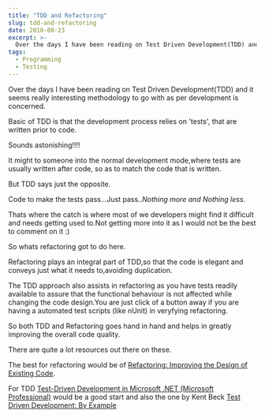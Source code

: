 ```yaml
---
title: "TDD and Refactoring"
slug: tdd-and-refactoring
date: 2010-08-23
excerpt: >-
  Over the days I have been reading on Test Driven Development(TDD) and it seems really interesting methodology to go with as per development is concerned.    Basic of...
tags:
  - Programming
  - Testing
---
```

Over the days I have been reading on Test Driven Development(TDD) and it seems really interesting methodology to go with as per development is concerned.  

Basic of TDD is that the development process relies on 'tests', that are written prior to code.  

Sounds astonishing!!!!  

It might to someone into the normal development mode,where tests are usually written after code, so as to match the code that is written.  

But TDD says just the opposite.  

Code to make the tests pass...Just pass.._Nothing more and Nothing less_.  

Thats where the catch is where most of we developers might find it difficult and needs getting used to.Not getting more into it as I would not be the best to comment on it :)  

So whats refactoring got to do here.  

Refactoring plays an integral part of TDD,so that the code is elegant and conveys just what it needs to,avoiding duplication.  

The TDD approach also assists in refactoring as you have tests readily available to assure that the functional behaviour is not affected while changing the code design.You are just click of a button away if you are having a automated test scripts (like nUnit) in veryfying refactoring.  

So both TDD and Refactoring goes hand in hand and helps in greatly improving the overall code quality.  

There are quite a lot resources out there on these.  

The best for refactoring would be of [Refactoring: Improving the Design of Existing Code](https://www.amazon.com/gp/product/0201485672/ref=as_li_qf_sp_asin_tl?ie=UTF8&camp=1789&creative=9325&creativeASIN=0201485672&linkCode=as2&tag=rahulpnath-20).  

For TDD [Test-Driven Development in Microsoft .NET (Microsoft Professional)](https://www.amazon.com/gp/product/0735619484/ref=as_li_qf_sp_asin_tl?ie=UTF8&camp=1789&creative=9325&creativeASIN=0735619484&linkCode=as2&tag=rahulpnath-20) would be a good start and also the one by Kent Beck [Test Driven Development: By Example](https://www.amazon.com/gp/product/0321146530/ref=as_li_qf_sp_asin_tl?ie=UTF8&camp=1789&creative=9325&creativeASIN=0321146530&linkCode=as2&tag=rahulpnath-20)